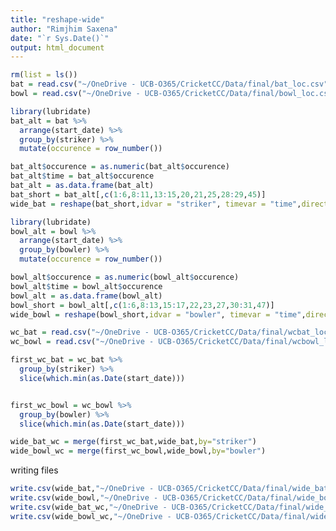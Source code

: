 ```yaml
---
title: "reshape-wide"
author: "Rimjhim Saxena"
date: "`r Sys.Date()`"
output: html_document
---
```

```r
rm(list = ls())
bat = read.csv("~/OneDrive - UCB-O365/CricketCC/Data/final/bat_loc.csv")
bowl = read.csv("~/OneDrive - UCB-O365/CricketCC/Data/final/bowl_loc.csv")
```

```r
library(lubridate)
bat_alt = bat %>% 
  arrange(start_date) %>% 
  group_by(striker) %>% 
  mutate(occurence = row_number())
```

```r
bat_alt$occurence = as.numeric(bat_alt$occurence)
bat_alt$time = bat_alt$occurence
bat_alt = as.data.frame(bat_alt)
bat_short = bat_alt[,c(1:6,8:11,13:15,20,21,25,28:29,45)]
wide_bat = reshape(bat_short,idvar = "striker", timevar = "time",direction = "wide")
```

```r
library(lubridate)
bowl_alt = bowl %>% 
  arrange(start_date) %>% 
  group_by(bowler) %>% 
  mutate(occurence = row_number())
```

```r
bowl_alt$occurence = as.numeric(bowl_alt$occurence)
bowl_alt$time = bowl_alt$occurence
bowl_alt = as.data.frame(bowl_alt)
bowl_short = bowl_alt[,c(1:6,8:13,15:17,22,23,27,30:31,47)]
wide_bowl = reshape(bowl_short,idvar = "bowler", timevar = "time",direction = "wide")
```






```r
wc_bat = read.csv("~/OneDrive - UCB-O365/CricketCC/Data/final/wcbat_loc.csv")
wc_bowl = read.csv("~/OneDrive - UCB-O365/CricketCC/Data/final/wcbowl_loc.csv")

first_wc_bat = wc_bat %>% 
  group_by(striker) %>%
  slice(which.min(as.Date(start_date)))


first_wc_bowl = wc_bowl %>% 
  group_by(bowler) %>%
  slice(which.min(as.Date(start_date)))

wide_bat_wc = merge(first_wc_bat,wide_bat,by="striker")
wide_bowl_wc = merge(first_wc_bowl,wide_bowl,by="bowler")


```

writing files
```r
write.csv(wide_bat,"~/OneDrive - UCB-O365/CricketCC/Data/final/wide_bat.csv",row.names = F)
write.csv(wide_bowl,"~/OneDrive - UCB-O365/CricketCC/Data/final/wide_bowl.csv",row.names = F)
write.csv(wide_bat_wc,"~/OneDrive - UCB-O365/CricketCC/Data/final/wide_bat_wc.csv",row.names = F)
write.csv(wide_bowl_wc,"~/OneDrive - UCB-O365/CricketCC/Data/final/wide_bowl_wc.csv",row.names = F)
```

